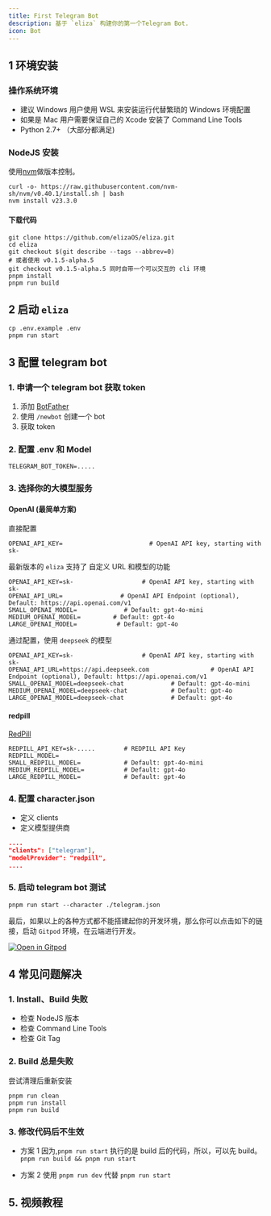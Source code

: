 ```yaml
---
title: First Telegram Bot
description: 基于 `eliza` 构建你的第一个Telegram Bot.
icon: Bot
---
```


## 1 环境安装

### 操作系统环境

- 建议 Windows 用户使用 WSL 来安装运行代替繁琐的 Windows 环境配置
- 如果是 Mac 用户需要保证自己的 Xcode 安装了 Command Line Tools
- Python 2.7+ （大部分都满足)

### NodeJS 安装

使用[nvm](https://github.com/nvm-sh/nvm/blob/master/README.md#install--update-script)做版本控制。

```shell
curl -o- https://raw.githubusercontent.com/nvm-sh/nvm/v0.40.1/install.sh | bash
nvm install v23.3.0
```

#### 下载代码

```shell
git clone https://github.com/elizaOS/eliza.git
cd eliza
git checkout $(git describe --tags --abbrev=0)
# 或者使用 v0.1.5-alpha.5
git checkout v0.1.5-alpha.5 同时自带一个可以交互的 cli 环境
pnpm install
pnpm run build
```

## 2 启动 `eliza`

```shell
cp .env.example .env
pnpm run start
```

## 3 配置 telegram bot

### 1. 申请一个 telegram bot 获取 token

1. 添加 [BotFather](https://t.me/botfather)
2. 使用 `/newbot` 创建一个 bot
3. 获取 token

### 2. 配置 .env 和 Model

```shell
TELEGRAM_BOT_TOKEN=.....
```

### 3. 选择你的大模型服务

#### OpenAI (最简单方案)

直接配置

```shell
OPENAI_API_KEY=                        # OpenAI API key, starting with sk-
```

最新版本的 `eliza` 支持了 自定义 URL 和模型的功能

```shell
OPENAI_API_KEY=sk-                   # OpenAI API key, starting with sk-
OPENAI_API_URL=                # OpenAI API Endpoint (optional), Default: https://api.openai.com/v1
SMALL_OPENAI_MODEL=             # Default: gpt-4o-mini
MEDIUM_OPENAI_MODEL=         # Default: gpt-4o
LARGE_OPENAI_MODEL=           # Default: gpt-4o
```

通过配置，使用 `deepseek` 的模型

```shell
OPENAI_API_KEY=sk-                   # OpenAI API key, starting with sk-
OPENAI_API_URL=https://api.deepseek.com                 # OpenAI API Endpoint (optional), Default: https://api.openai.com/v1
SMALL_OPENAI_MODEL=deepseek-chat             # Default: gpt-4o-mini
MEDIUM_OPENAI_MODEL=deepseek-chat            # Default: gpt-4o
LARGE_OPENAI_MODEL=deepseek-chat             # Default: gpt-4o
```

#### redpill

[RedPill](https://red-pill.ai/)

```shell
REDPILL_API_KEY=sk-.....        # REDPILL API Key
REDPILL_MODEL=
SMALL_REDPILL_MODEL=            # Default: gpt-4o-mini
MEDIUM_REDPILL_MODEL=           # Default: gpt-4o
LARGE_REDPILL_MODEL=            # Default: gpt-4o
```

### 4. 配置 character.json

- 定义 clients
- 定义模型提供商

```json
....
"clients": ["telegram"],
"modelProvider": "redpill",
....
```

### 5. 启动 telegram bot 测试

```shell
pnpm run start --character ./telegram.json
```

最后，如果以上的各种方式都不能搭建起你的开发环境，那么你可以点击如下的链接，启动 `Gitpod` 环境，在云端进行开发。

[![Open in Gitpod](https://gitpod.io/button/open-in-gitpod.svg)](https://gitpod.io/#https://github.com/elizaos/eliza/tree/main)

## 4 常见问题解决

### 1. **Install、Build 失败**

- 检查 NodeJS 版本
- 检查 Command Line Tools
- 检查 Git Tag

### 2. **Build 总是失败**

尝试清理后重新安装

```shell
pnpm run clean
pnpm run install
pnpm run build
```

### 3. **修改代码后不生效**

- 方案 1
  因为,`pnpm run start` 执行的是 build 后的代码，所以，可以先 build。
  `pnpm run build && pnpm run start`

- 方案 2
  使用 `pnpm run dev` 代替 `pnpm run start`

## 5. 视频教程

<Youtube src="https://www.youtube.com/embed/YRJFj6ku63E?si=nipEUzOvkbD4xCsB"></Youtube>
